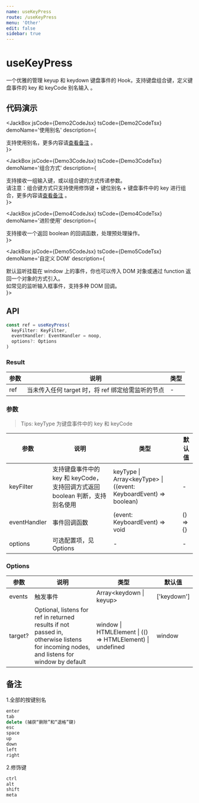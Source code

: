 ```yaml
---
name: useKeyPress
route: /useKeyPress
menu: 'Other'
edit: false
sidebar: true
---
```



# useKeyPress

一个优雅的管理 keyup 和 keydown 键盘事件的 Hook，支持键盘组合键，定义键盘事件的 key 和 keyCode 别名输入 。

## 代码演示

<JackBox jsCode={Demo1CodeJsx} tsCode={Demo1CodeTsx} demoName='基础使用' description='支持键盘事件中的 key 和 keyCode，请按 ArrowUp 或 ArrowDown 键进行演示。'>
  <Demo1 />
</JackBox>

<JackBox jsCode={Demo2CodeJsx} tsCode={Demo2CodeTsx} demoName='使用别名'
description={
  <div>
    支持使用别名，更多内容请<a href='#备注'>查看备注</a> 。
  </div>
}>
  <Demo2 />
</JackBox>

<JackBox jsCode={Demo3CodeJsx} tsCode={Demo3CodeTsx} demoName='组合方式' description={
  <div>
    支持接收一组输入键，或以组合键的方式传递参数。<br />
    请注意：组合键方式只支持使用修饰键 + 键位别名 + 键盘事件中的 key 进行组合，更多内容请<a href='#备注'>查看备注</a> 。
  </div>
}>
  <Demo3 />
</JackBox>

<JackBox jsCode={Demo4CodeJsx} tsCode={Demo4CodeTsx} demoName='进阶使用'
description={
  <div>
    支持接收一个返回 boolean 的回调函数，处理预处理操作。
  </div>
}>
  <Demo4 />
</JackBox>

<JackBox jsCode={Demo5CodeJsx} tsCode={Demo5CodeTsx} demoName='自定义 DOM'
description={
  <div>
    默认监听挂载在 window 上的事件，你也可以传入 DOM 对象或通过 function 返回一个对象的方式引入。<br />
    如常见的监听输入框事件，支持多种 DOM 回调。
  </div>
}>
  <Demo5 />
</JackBox>

## API

```javascript
const ref = useKeyPress(
  keyFilter: KeyFilter, 
  eventHandler: EventHandler = noop, 
  options?: Options
)
```

### Result

| 参数     | 说明                                     | 类型       |
|----------|------------------------------------------|------------|
| ref     | 当未传入任何 target 时，将 ref 绑定给需监听的节点      | -        |

### 参数

> Tips: keyType 为键盘事件中的 key 和 keyCode

| 参数    | 说明                                         | 类型                   | 默认值 |
|---------|----------------------------------------------|------------------------|--------|
| keyFilter | 支持键盘事件中的 key 和 keyCode，支持回调方式返回 boolean 判断，支持别名使用  | keyType \| Array<keyType\> \| ((event: KeyboardEvent) => boolean) | -      |
| eventHandler | 事件回调函数  | (event: KeyboardEvent) => void | () => {}      |
| options | 可选配置项，见 Options | -                | -              |   |

### Options

| 参数            | 说明                                                   | 类型                              | 默认值 |
|-----------------|--------------------------------------------------------|-----------------------------------|--------|
| events | 触发事件  |  Array<keydown \| keyup\> | ['keydown']     |
| target? | Optional, listens for ref in returned results if not passed in, otherwise listens for incoming nodes, and listens for window by default  | window \| HTMLElement \| (() => HTMLElement) \| undefined | window     |

## 备注

1.全部的按键别名
```javascript
enter
tab
delete (捕获“删除”和“退格”键)
esc
space
up
down
left
right
```

2.修饰键
```javascript
ctrl
alt
shift
meta
```
